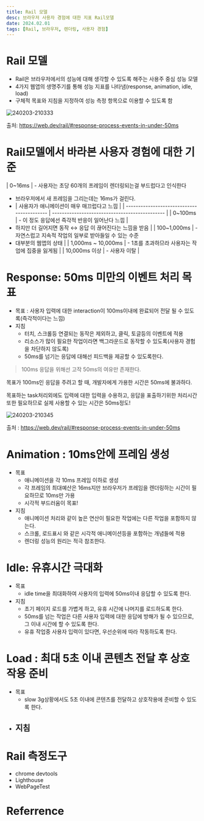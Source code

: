 ```yaml
---
title: Rail 모델
desc: 브라우저 사용자 경험에 대한 지표 Rail모델
date: 2024.02.01
tags: [Rail, 브라우저, 렌더링, 사용자 경험]
---
```


# Rail 모델

- Rail은 브라우저에서의 성능에 대해 생각할 수 있도록 해주는 사용주 중심 성능 모델
- 4가지 웹앱의 생명주기를 통해 성능 지표를 나타냄(response, animation, idle, load)
- 구체적 목표와 지침을 지정하여 성능 측정 항목으로 이용할 수 있도록 함

![240203-210333](/posts/2024-02-01/240203-210333.png)

출처: https://web.dev/rail/#response-process-events-in-under-50ms

# Rail모델에서 바라본 사용자 경험에 대한 기준

| 0~16ms | - 사용자는 초당 60개의 프레임이 렌더링되는걸 부드럽다고 인식한다

- 브라우저에서 새 프레임을 그리는데는 16ms가 걸린다.
- | 사용자가 애니메이션이 매우 매끄럽다고 느낌 |
  | ------------------------------------------ | ---------------------------------------------- |
  | 0~100ms                                    | - 이 정도 응답에선 즉각적 반응이 일어난다 느낌 |
- 하지만 더 길어지면 동작 ↔ 응답 이 끊어진다는 느낌을 받음 |
  | 100~1,000ms | - 자연스럽고 지속적 작업의 일부로 받아들일 수 있는 수준
- 대부분의 웹앱의 상태 |
  | 1,000ms ~ 10,000ms | - 1초를 초과하므라 사용자는 작업에 집중을 잃게됨 |
  | 10,000ms 이상 | - 사용자 이탈 |

# Response: 50ms 미만의 이벤트 처리 목표

- 목표 : 사용자 입력에 대한 interaction이 100ms이내에 완료되어 전달 될 수 있도록(즉각적이다는 느낌)
- 지침
  - 터치, 스크롤등 연결되는 동작은 제외하고, 클릭, 토글등의 이벤트에 적용
  - 리소스가 많이 필요한 작업이라면 백그라운드로 동작할 수 있도록(사용자 경험을 차단하지 않도록)
  - 50ms를 넘기는 응답에 대해선 피드백을 제공할 수 있도록한다.

> 100ms 응답을 위해선 고작 50ms의 여유만 존재한다.

목표가 100ms인 응답을 주려고 할 때, 개발자에게 가용한 시간은 50ms에 불과하다.

목표하는 task처리외에도 입력에 대한 입력을 수용하고, 응답을 표출하기위한 처리시간 또한 필요하므로 실제 사용할 수 있는 시간은 50ms정도!

![240203-210345](/posts/2024-02-01/240203-210345.png)

출처 : https://web.dev/rail/#response-process-events-in-under-50ms

# Animation : 10ms안에 프레임 생성

- 목표
  - 애니메이션을 각 10ms 프레임 이하로 생성
  - 각 프레임의 최대예산은 16ms지만 브라우저가 프레임을 렌더링하는 시간이 필요하므로 10ms만 가용
  - 시각적 부드러움이 목표!
- 지침
  - 애니메이션 처리와 같이 높은 연산이 필요한 작업에는 다른 작업을 포함하지 않는다.
  - 스크롤, 로드표시 와 같은 시각적 애니메이션등을 포함하는 개념들에 적용
  - 렌더링 성능의 원리는 적극 참조한다.

# Idle: 유휴시간 극대화

- 목표
  - idle time을 최대화하여 사용자의 입력에 50ms이내 응답할 수 있도록 한다.
- 지침
  - 초기 페이지 로드를 가볍게 하고, 유휴 시간에 나머지를 로드하도록 한다.
  - 50ms를 넘는 작업은 다른 사용자 입력에 대한 응답에 방해가 될 수 있으므로, 그 이내 시간에 할 수 있도록 한다.
  - 유휴 작업중 사용자 입력이 있다면, 우선순위에 따라 작동하도록 한다.

# Load : 최대 5초 이내 콘텐츠 전달 후 상호작용 준비

- 목표
  - slow 3g상황에서도 5초 이내에 콘텐츠를 전달하고 상호작용에 준비할 수 있도록 한다.
- ## 지침

# Rail 측정도구

- chrome devtools
- Lighthouse
- WebPageTest

# Referrence
